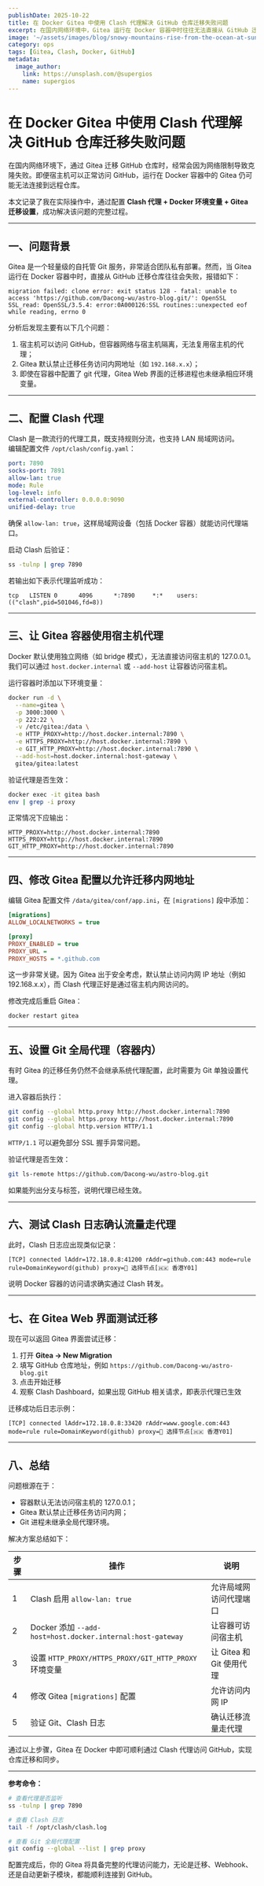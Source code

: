 ```yaml
---
publishDate: 2025-10-22
title: 在 Docker Gitea 中使用 Clash 代理解决 GitHub 仓库迁移失败问题
excerpt: 在国内网络环境中，Gitea 运行在 Docker 容器中时往往无法直接从 GitHub 迁移仓库。本文详细介绍了如何通过配置 Clash 代理、Docker 网络和 Gitea 的迁移策略，让 Gitea 成功走代理访问 GitHub，实现稳定的代码迁移与同步。
image: '~/assets/images/blog/snowy-mountains-rise-from-the-ocean-at-sunrise-IHfbPJYsnsI.jpg'
category: ops
tags: [Gitea, Clash, Docker, GitHub]
metadata:
  image_author:
    link: https://unsplash.com/@supergios
    name: supergios
---
```


# 在 Docker Gitea 中使用 Clash 代理解决 GitHub 仓库迁移失败问题

在国内网络环境下，通过 Gitea 迁移 GitHub 仓库时，经常会因为网络限制导致克隆失败。即便宿主机可以正常访问 GitHub，运行在 Docker 容器中的 Gitea 仍可能无法连接到远程仓库。

本文记录了我在实际操作中，通过配置 **Clash 代理 + Docker 环境变量 + Gitea 迁移设置**，成功解决该问题的完整过程。

---

## 一、问题背景

Gitea 是一个轻量级的自托管 Git 服务，非常适合团队私有部署。然而，当 Gitea 运行在 Docker 容器中时，直接从 GitHub 迁移仓库往往会失败，报错如下：

```
migration failed: clone error: exit status 128 - fatal: unable to access 'https://github.com/Dacong-wu/astro-blog.git/': OpenSSL SSL_read: OpenSSL/3.5.4: error:0A000126:SSL routines::unexpected eof while reading, errno 0
```

分析后发现主要有以下几个问题：

1. 宿主机可以访问 GitHub，但容器网络与宿主机隔离，无法复用宿主机的代理；
2. Gitea 默认禁止迁移任务访问内网地址（如 `192.168.x.x`）；
3. 即使在容器中配置了 git 代理，Gitea Web 界面的迁移进程也未继承相应环境变量。

---

## 二、配置 Clash 代理

Clash 是一款流行的代理工具，既支持规则分流，也支持 LAN 局域网访问。  
编辑配置文件 `/opt/clash/config.yaml`：

```yaml
port: 7890
socks-port: 7891
allow-lan: true
mode: Rule
log-level: info
external-controller: 0.0.0.0:9090
unified-delay: true
```

确保 `allow-lan: true`，这样局域网设备（包括 Docker 容器）就能访问代理端口。

启动 Clash 后验证：

```bash
ss -tulnp | grep 7890
```

若输出如下表示代理监听成功：

```
tcp   LISTEN 0      4096      *:7890     *:*    users:(("clash",pid=501046,fd=8))
```

---

## 三、让 Gitea 容器使用宿主机代理

Docker 默认使用独立网络（如 bridge 模式），无法直接访问宿主机的 127.0.0.1。  
我们可以通过 `host.docker.internal` 或 `--add-host` 让容器访问宿主机。

运行容器时添加以下环境变量：

```bash
docker run -d \
  --name=gitea \
  -p 3000:3000 \
  -p 222:22 \
  -v /etc/gitea:/data \
  -e HTTP_PROXY=http://host.docker.internal:7890 \
  -e HTTPS_PROXY=http://host.docker.internal:7890 \
  -e GIT_HTTP_PROXY=http://host.docker.internal:7890 \
  --add-host=host.docker.internal:host-gateway \
  gitea/gitea:latest
```

验证代理是否生效：

```bash
docker exec -it gitea bash
env | grep -i proxy
```

正常情况下应输出：

```
HTTP_PROXY=http://host.docker.internal:7890
HTTPS_PROXY=http://host.docker.internal:7890
GIT_HTTP_PROXY=http://host.docker.internal:7890
```

---

## 四、修改 Gitea 配置以允许迁移内网地址

编辑 Gitea 配置文件 `/data/gitea/conf/app.ini`，在 `[migrations]` 段中添加：

```ini
[migrations]
ALLOW_LOCALNETWORKS = true

[proxy]
PROXY_ENABLED = true
PROXY_URL =
PROXY_HOSTS = *.github.com
```

这一步非常关键。因为 Gitea 出于安全考虑，默认禁止访问内网 IP 地址（例如 192.168.x.x），而 Clash 代理正好是通过宿主机内网访问的。

修改完成后重启 Gitea：

```bash
docker restart gitea
```

---

## 五、设置 Git 全局代理（容器内）

有时 Gitea 的迁移任务仍然不会继承系统代理配置，此时需要为 Git 单独设置代理。

进入容器后执行：

```bash
git config --global http.proxy http://host.docker.internal:7890
git config --global https.proxy http://host.docker.internal:7890
git config --global http.version HTTP/1.1
```

`HTTP/1.1` 可以避免部分 SSL 握手异常问题。

验证代理是否生效：

```bash
git ls-remote https://github.com/Dacong-wu/astro-blog.git
```

如果能列出分支与标签，说明代理已经生效。

---

## 六、测试 Clash 日志确认流量走代理

此时，Clash 日志应出现类似记录：

```
[TCP] connected lAddr=172.18.0.8:41200 rAddr=github.com:443 mode=rule rule=DomainKeyword(github) proxy=🔰 选择节点[🇭🇰 香港Y01]
```

说明 Docker 容器的访问请求确实通过 Clash 转发。

---

## 七、在 Gitea Web 界面测试迁移

现在可以返回 Gitea 界面尝试迁移：

1. 打开 **Gitea → New Migration**
2. 填写 GitHub 仓库地址，例如 `https://github.com/Dacong-wu/astro-blog.git`
3. 点击开始迁移
4. 观察 Clash Dashboard，如果出现 GitHub 相关请求，即表示代理已生效

迁移成功后日志示例：

```
[TCP] connected lAddr=172.18.0.8:33420 rAddr=www.google.com:443 mode=rule rule=DomainKeyword(github) proxy=🔰 选择节点[🇭🇰 香港Y01]
```

---

## 八、总结

问题根源在于：

- 容器默认无法访问宿主机的 127.0.0.1；
- Gitea 默认禁止迁移任务访问内网；
- Git 进程未继承全局代理环境。

解决方案总结如下：

| 步骤 | 操作                                                       | 说明                     |
| ---- | ---------------------------------------------------------- | ------------------------ |
| 1    | Clash 启用 `allow-lan: true`                               | 允许局域网访问代理端口   |
| 2    | Docker 添加 `--add-host=host.docker.internal:host-gateway` | 让容器可访问宿主机       |
| 3    | 设置 `HTTP_PROXY/HTTPS_PROXY/GIT_HTTP_PROXY` 环境变量      | 让 Gitea 和 Git 使用代理 |
| 4    | 修改 Gitea `[migrations]` 配置                             | 允许访问内网 IP          |
| 5    | 验证 Git、Clash 日志                                       | 确认迁移流量走代理       |

通过以上步骤，Gitea 在 Docker 中即可顺利通过 Clash 代理访问 GitHub，实现仓库迁移和同步。

---

**参考命令：**

```bash
# 查看代理是否监听
ss -tulnp | grep 7890

# 查看 Clash 日志
tail -f /opt/clash/clash.log

# 查看 Git 全局代理配置
git config --global --list | grep proxy
```

配置完成后，你的 Gitea 将具备完整的代理访问能力，无论是迁移、Webhook、还是自动更新子模块，都能顺利连接到 GitHub。
